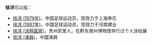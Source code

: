 '''徐洋'''可以指：
*[[徐洋_(1979年)|徐洋 (1979年)]]，中国足球运动员，现效力于上海申花
*[[徐洋_(1987年)|徐洋 (1987年)]]，中国足球运动员，现效力于河南建业
*[[徐洋_(涂鸦画家)|徐洋 (涂鸦画家)]]，贵州凯里人，在黔东南州博物馆举行过个人涂绘展
*[[徐洋_(演員)|徐洋 (演員)]]，中國演員
{{disambig|Y洋|Cat=二字徐姓人名消歧义}}